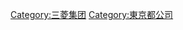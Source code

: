{{Commonscat|Mitsubishi Heavy Industries}}
{{Cat main|三菱重工業}}

[[Category:三菱集团|Category:三菱集团]]
[[Category:東京都公司|Category:東京都公司]]